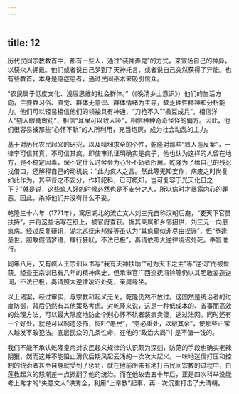 ```yaml
---
---
---
```

title: 12
---



历代民间宗教教首中，都有一些人，通过“装神弄鬼”的方式，来宣扬自己的神异，以获众人拥戴。他们或者说自己梦到了天神托言，或者说自己突然获得了异能。也有些教首，本身是癔症患者，通过民间巫术来吸引信众。

“农民属于低度文化、浅层思维的社会群体。”（《晚清乡土意识》）他们的生活方向，主要靠习俗、直觉、群体无意识、群体情绪为主导，缺乏理性精神和分析能力。他们可以轻易相信他们的领袖具有神通，“刀枪不入”“撒豆成兵”，相信洋人“剜人眼睛做药”，相信“耳屎可以致人哑”，相信种种奇奇怪怪的偏方。因此，他们很容易被那些“心怀不轨”的人所利用，充当炮灰，成为社会动乱的主力。

基于对历代农民起义的研究，以及精细求全的个性，乾隆对那些“疯人造反案”，一律宁可信其真，不可信其疯。即使审讯证明确实是疯子，他也认为这样的人留在地方，是不稳定因素，保不定什么时候会为心怀不轨者所用。乾隆为了给自己的残忍找借口，还解释自己的动机说：“此为疯人之言。然此等无知妄作，病废之时尚复如此作为，其平昔之不安分，作奸犯科，已可概知，岂可复容于光天化日之下？”就是说，这些疯人好的时候必然也是不安分之人，所以病时才暴露内心的罪恶。因此，杀掉他们并没有什么不妥。

乾隆三十六年（1771年），寓居湖北的流亡文人刘三元自称汉朝后裔，“要天下官员扶持”，并将这些话写在纸上，被官府查获。据其亲属和乡邻招供，刘三元一向患疯病。经过反复研讯，湖北巡抚宋邦绥等虽认为“其疯癫似非尽由捏饰”，但“恭逢圣世，胆敢假借梦语，肆行狂吠，不法已极”，奏请依照大逆律凌迟处死。奉旨准行。

同年八月，又有疯人王宗训以书写“我有天神扶助”“可为天下之主”等“逆词”而被盘获。经查王宗训已有八年的精神病史，但承审官广西巡抚冯钤等仍以其胆敢妄造逆词，不法已极，奏请照大逆律凌迟处死，亲属缘坐。

以上诸案，经过审实，与宗教和起义无关，乾隆仍然不放过。这固然是统治者的过度防御，背后仍然有其他策略考虑。对乾隆来说，这是一种低成本的、省事而高效的处理方法，可以最大限度地防止个别心怀不轨者装疯卖傻，逃过法网。同时还有一个好处，就是可以制造恐怖，恫吓“愚民”，“务必重处，以儆其余”，使那些正常人越发不敢犯法。底层民众的几条性命，在他的“政治大局”中是不值一钱的。

我们不能不承认乾隆皇帝对农民起义规律的认识颇为深刻，防范的手段也确实老辣阴狠，然而这并不能阻止清代后期风起云涌的一次次大起义。一味地迷信打压和控制的统治者甚至自身就受到了惩罚，就在他前所未有地打击民间宗教的过程中，白莲教起义的怒潮差一点掀翻了他的统治。而在他故去五十年后，正是四次科举没能考上秀才的“失意文人”洪秀全，利用“上帝教”起事，再一次沉重打击了大清朝。